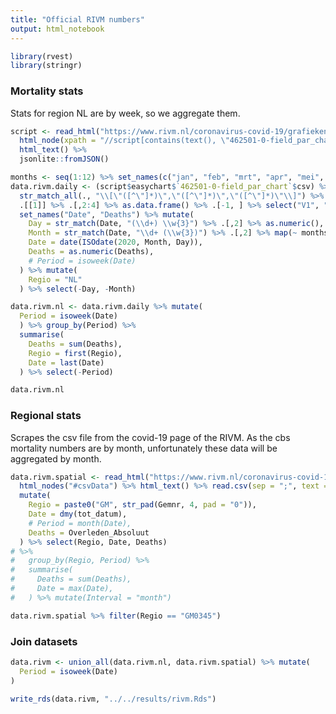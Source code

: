 ```yaml
---
title: "Official RIVM numbers"
output: html_notebook
---
```


```r
library(rvest)
library(stringr)
```

### Mortality stats

Stats for region NL are by week, so we aggregate them.

```r
script <- read_html("https://www.rivm.nl/coronavirus-covid-19/grafieken") %>%
  html_node(xpath = "//script[contains(text(), \"462501-0-field_par_chart\")]/text()") %>%
  html_text() %>%
  jsonlite::fromJSON()

months <- seq(1:12) %>% set_names(c("jan", "feb", "mrt", "apr", "mei", "jun", "jul", "aug", "sep", "okt", "nov", "dec"))
data.rivm.daily <- (script$easychart$`462501-0-field_par_chart`$csv) %>%
  str_match_all(., "\\[\"([^\"]*)\",\"([^\"]*)\",\"([^\"]*)\"\\]") %>%
  .[[1]] %>% .[,2:4] %>% as.data.frame() %>% .[-1, ] %>% select("V1", "V3") %>%
  set_names("Date", "Deaths") %>% mutate(
    Day = str_match(Date, "(\\d+) \\w{3}") %>% .[,2] %>% as.numeric(),
    Month = str_match(Date, "\\d+ (\\w{3})") %>% .[,2] %>% map(~ months[.x]) %>% as.numeric(),
    Date = date(ISOdate(2020, Month, Day)),
    Deaths = as.numeric(Deaths),
    # Period = isoweek(Date)
  ) %>% mutate(
    Regio = "NL"
  ) %>% select(-Day, -Month)

data.rivm.nl <- data.rivm.daily %>% mutate(
  Period = isoweek(Date)
  ) %>% group_by(Period) %>%
  summarise(
    Deaths = sum(Deaths),
    Regio = first(Regio),
    Date = last(Date)
  ) %>% select(-Period)

data.rivm.nl
```

### Regional stats

Scrapes the csv file from the covid-19 page of the RIVM.
As the cbs mortality numbers are by month, unfortunately these data will be aggregated by month.

```r
data.rivm.spatial <- read_html("https://www.rivm.nl/coronavirus-covid-19/actueel") %>%
  html_nodes("#csvData") %>% html_text() %>% read.csv(sep = ";", text = ., dec = ",") %>%
  mutate(
    Regio = paste0("GM", str_pad(Gemnr, 4, pad = "0")),
    Date = dmy(tot_datum),
    # Period = month(Date),
    Deaths = Overleden_Absoluut
  ) %>% select(Regio, Date, Deaths)
# %>% 
#   group_by(Regio, Period) %>% 
#   summarise(
#     Deaths = sum(Deaths),
#     Date = max(Date),
#   ) %>% mutate(Interval = "month")

data.rivm.spatial %>% filter(Regio == "GM0345")
```

### Join datasets

```r
data.rivm <- union_all(data.rivm.nl, data.rivm.spatial) %>% mutate(
  Period = isoweek(Date)
)

write_rds(data.rivm, "../../results/rivm.Rds")
```

